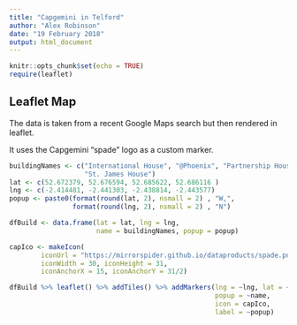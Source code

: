 ```yaml
---
title: "Capgemini in Telford"
author: "Alex Robinson"
date: "19 February 2018"
output: html_document
---
```


```r
knitr::opts_chunk$set(echo = TRUE)
require(leaflet)
```

## Leaflet Map

The data is taken from a recent Google Maps search but then rendered in leaflet.

It uses the Capgemini "spade" logo as a custom marker.

```r
buildingNames <- c("International House", "@Phoenix", "Partnership House",
                   "St. James House")
lat <- c(52.672379, 52.676594, 52.685622, 52.686116 )
lng <- c(-2.414481, -2.441303, -2.438814, -2.443577)
popup <- paste0(format(round(lat, 2), nsmall = 2) , "W,",
                format(round(lng, 2), nsmall = 2) , "N")

dfBuild <- data.frame(lat = lat, lng = lng, 
                      name = buildingNames, popup = popup)
```

```r
capIco <- makeIcon(
        iconUrl = "https://mirrorspider.github.io/dataproducts/spade.png",
        iconWidth = 30, iconHeight = 31,
        iconAnchorX = 15, iconAnchorY = 31/2)
```

```r
dfBuild %>% leaflet() %>% addTiles() %>% addMarkers(lng = ~lng, lat = ~lat,
                                                    popup = ~name,
                                                    icon = capIco,
                                                    label = ~popup)

```

